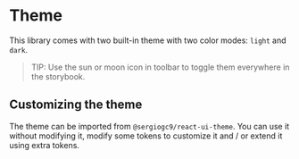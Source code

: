 
<Meta title="Theme/Theme" />

# Theme

This library comes with two built-in theme with two color modes: `light` and `dark`.

> TIP: Use the sun or moon icon in toolbar to toggle them everywhere in the storybook.

## Customizing the theme

The theme can be imported from `@sergiogc9/react-ui-theme`. You can use it without modifying it, modify some tokens to customize it and / or extend it using extra tokens.
